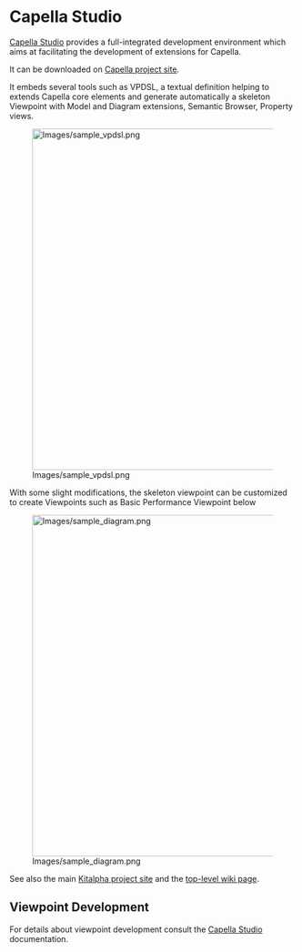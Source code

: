 = Capella Studio =

[https://github.com/eclipse/capella-studio/wiki Capella Studio] provides a full-integrated development environment which aims at facilitating the development of extensions for Capella.

It can be downloaded on [https://www.eclipse.org/capella/download.html Capella project site].

It embeds several tools such as VPDSL, a textual definition helping to extends Capella core elements and generate automatically a skeleton Viewpoint with Model and Diagram extensions, Semantic Browser, Property views.

[[File:Images/sample_vpdsl.png|thumbnail|600px]]

With some slight modifications, the skeleton viewpoint can be customized to create Viewpoints such as Basic Performance Viewpoint below

[[File:Images/sample_diagram.png|thumbnail|600px]]

See also the main [https://www.eclipse.org/kitalpha/ Kitalpha project site] and the [https://wiki.eclipse.org/Kitalpha top-level wiki page].

== Viewpoint Development ==

For details about viewpoint development consult the [https://github.com/eclipse/capella-studio/wiki#Viewpoint_Development Capella Studio] documentation.


